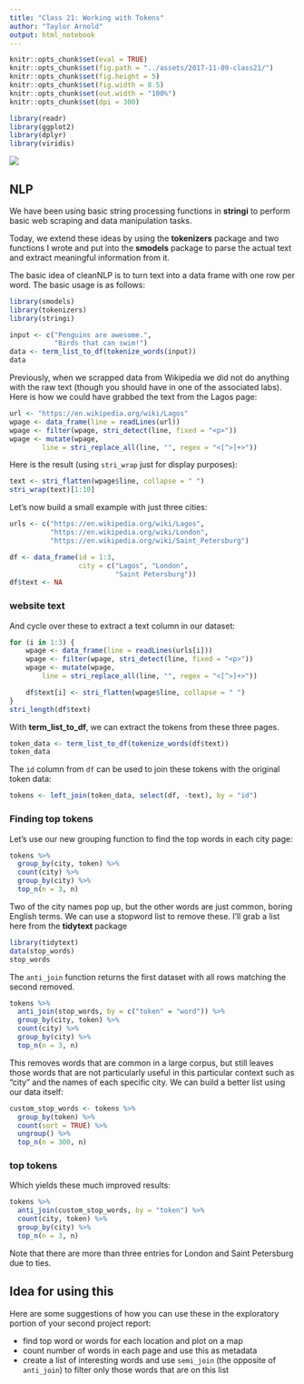 ```yaml
---
title: "Class 21: Working with Tokens"
author: "Taylor Arnold"
output: html_notebook
---
```


```r
knitr::opts_chunk$set(eval = TRUE)
knitr::opts_chunk$set(fig.path = "../assets/2017-11-09-class21/")
knitr::opts_chunk$set(fig.height = 5)
knitr::opts_chunk$set(fig.width = 8.5)
knitr::opts_chunk$set(out.width = "100%")
knitr::opts_chunk$set(dpi = 300)
```

```r
library(readr)
library(ggplot2)
library(dplyr)
library(viridis)
```

![](../assets/img/data_pipeline_transform.png)

## NLP

We have been using basic string processing functions in **stringi**
to perform basic web scraping and data manipulation tasks.

Today, we extend these ideas by using the **tokenizers** package and
two functions I wrote and put into the **smodels** package to parse
the actual text and extract meaningful information from it.

The basic idea of cleanNLP is to turn text into a data frame with
one row per word. The basic usage is as follows:

```r
library(smodels)
library(tokenizers)
library(stringi)

input <- c("Penguins are awesome.",
           "Birds that can swim!")
data <- term_list_to_df(tokenize_words(input))
data
```

Previously, when we scrapped data from Wikipedia we did
not do anything with the raw text (though you should have
in one of the associated labs). Here is how we could have
grabbed the text from the Lagos page:

```r
url <- "https://en.wikipedia.org/wiki/Lagos"
wpage <- data_frame(line = readLines(url))
wpage <- filter(wpage, stri_detect(line, fixed = "<p>"))
wpage <- mutate(wpage,
        line = stri_replace_all(line, "", regex = "<[^>]+>"))
```

Here is the result (using `stri_wrap` just for display
purposes):

```r
text <- stri_flatten(wpage$line, collapse = " ")
stri_wrap(text)[1:10]
```

Let's now build a small example with just three cities:

```r
urls <- c("https://en.wikipedia.org/wiki/Lagos",
          "https://en.wikipedia.org/wiki/London",
          "https://en.wikipedia.org/wiki/Saint_Petersburg")

df <- data_frame(id = 1:3,
                 city = c("Lagos", "London",
                          "Saint Petersburg"))
df$text <- NA
```

### website text

And cycle over these to extract a text column in our
dataset:

```r
for (i in 1:3) {
    wpage <- data_frame(line = readLines(urls[i]))
    wpage <- filter(wpage, stri_detect(line, fixed = "<p>"))
    wpage <- mutate(wpage,
        line = stri_replace_all(line, "", regex = "<[^>]+>"))

    df$text[i] <- stri_flatten(wpage$line, collapse = " ")
}
stri_length(df$text)
```

With **term_list_to_df**, we can extract the tokens from these three
pages.

```r
token_data <- term_list_to_df(tokenize_words(df$text))
token_data
```

The `id` column from `df` can be used to join these tokens with the
original token data:

```r
tokens <- left_join(token_data, select(df, -text), by = "id")
```

### Finding top tokens

Let's use our new grouping function to find the top words
in each city page:

```r
tokens %>%
  group_by(city, token) %>%
  count(city) %>%
  group_by(city) %>%
  top_n(n = 3, n)
```

Two of the city names pop up, but the other words are just
common, boring English terms. We can use a stopword list
to remove these. I'll grab a list here from the **tidytext**
package

```r
library(tidytext)
data(stop_words)
stop_words
```

The `anti_join` function returns the first dataset with
all rows matching the second removed.

```r
tokens %>%
  anti_join(stop_words, by = c("token" = "word")) %>%
  group_by(city, token) %>%
  count(city) %>%
  group_by(city) %>%
  top_n(n = 3, n)
```

This removes words that are common in a large corpus, but still leaves
those words that are not particularly useful in this particular context
such as "city" and the names of each specific city. We can build a better
list using our data itself:

```r
custom_stop_words <- tokens %>%
  group_by(token) %>%
  count(sort = TRUE) %>%
  ungroup() %>%
  top_n(n = 300, n)
```

### top tokens

Which yields these much improved results:

```r
tokens %>%
  anti_join(custom_stop_words, by = "token") %>%
  count(city, token) %>%
  group_by(city) %>%
  top_n(n = 3, n)
```

Note that there are more than three entries for London and
Saint Petersburg due to ties.

## Idea for using this

Here are some suggestions of how you can use these in the
exploratory portion of your second project report:

- find top word or words for each location and plot on a map
- count number of words in each page and use this as metadata
- create a list of interesting words and use `semi_join` (the
opposite of `anti_join`) to filter only those words that
are on this list


